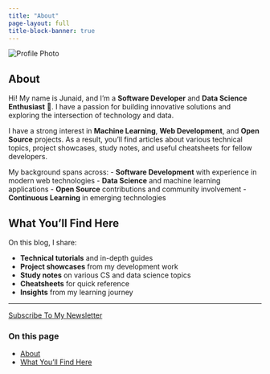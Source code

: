 ```yaml
---
title: "About"
page-layout: full
title-block-banner: true
---
```


::: {.column-page}

<div class="about-container">

<div class="profile-section">
<img src="https://via.placeholder.com/300x300/9A7BB0/ffffff?text=Your+Photo" alt="Profile Photo" class="profile-image">
</div>

<div class="about-content">

# About

Hi! My name is Junaid, and I'm a **Software Developer** and **Data Science Enthusiast** 🚀. I have a passion for building innovative solutions and exploring the intersection of technology and data.

I have a strong interest in **Machine Learning**, **Web Development**, and **Open Source** projects. As a result, you'll find articles about various technical topics, project showcases, study notes, and useful cheatsheets for fellow developers.

My background spans across:
- **Software Development** with experience in modern web technologies
- **Data Science** and machine learning applications
- **Open Source** contributions and community involvement
- **Continuous Learning** in emerging technologies

## What You'll Find Here

On this blog, I share:

- **Technical tutorials** and in-depth guides
- **Project showcases** from my development work
- **Study notes** on various CS and data science topics
- **Cheatsheets** for quick reference
- **Insights** from my learning journey

---

<div class="newsletter-section">
<a href="#" class="newsletter-btn">Subscribe To My Newsletter</a>
</div>

</div>

</div>

:::

<div class="sidebar-toc">

### On this page
- [About](#about)
- [What You'll Find Here](#what-youll-find-here)

</div>